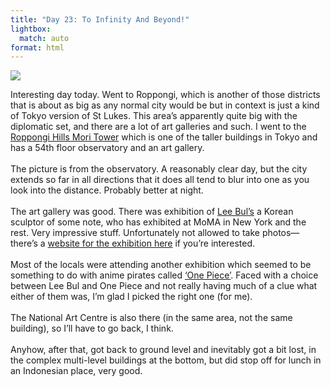 ```yaml
---
title: "Day 23: To Infinity And Beyond!"
lightbox:
  match: auto
format: html
---
```


![](../images/20120512171723_dsc01731.jpg){group="all-the-pictures"}

Interesting day today.  Went to Roppongi, which is another of those districts that is about as big as any normal city would be but in context is just a kind of Tokyo version of St Lukes.  This area's apparently quite big with the diplomatic set, and there are a lot of art galleries and such.  I went to the [Roppongi Hills Mori Tower](http://www.roppongihills.com/en/) which is one of the taller buildings in Tokyo and has a 54th floor observatory and an art gallery.<br><br>The picture is from the observatory.  A reasonably clear day, but the city extends so far in all directions that it does all tend to blur into one as you look into the distance.  Probably better at night.<br><br>The art gallery was good.  There was exhibition of [Lee Bul's](http://www.leebul.com/) a Korean sculptor of some note, who has exhibited at MoMA in New York and the rest.  Very impressive stuff.  Unfortunately not allowed to take photos&mdash;there's a [website for the exhibition here](http://www.mori.art.museum/english/contents/leebul/index.html) if you're interested.<br><br>Most of the locals were attending another exhibition which seemed to be something to do with anime pirates called ['One Piece'](http://en.wikipedia.org/wiki/One_Piece).  Faced with a choice between Lee Bul and One Piece and not really having much of a clue what either of them was, I'm glad I picked the right one (for me).<br><br>The National Art Centre is also there (in the same area, not the same building), so I'll have to go back, I think.<br><br>Anyhow, after that, got back to ground level and inevitably got a bit lost, in the complex multi-level buildings at the bottom, but did stop off for lunch in an Indonesian place, very good.
